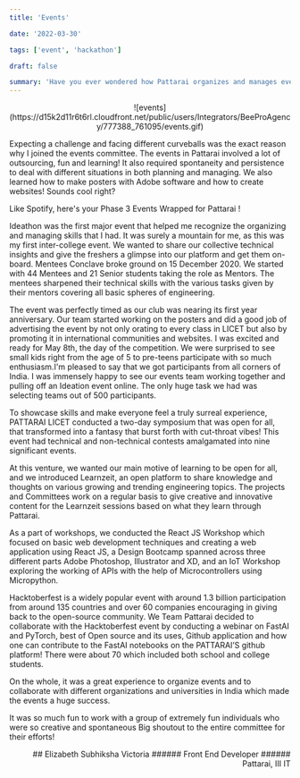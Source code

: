 ```yaml
---
title: 'Events'

date: '2022-03-30'

tags: ['event', 'hackathon']

draft: false

summary: 'Have you ever wondered how Pattarai organizes and manages events? It necessarily involves teamwork as well as a few other important skills! Read it and you'll get your answer!'
---
```


<div align="center">
  ![events](https://d15k2d11r6t6rl.cloudfront.net/public/users/Integrators/BeeProAgency/777388_761095/events.gif)
</div>

Expecting a challenge and facing different curveballs was the exact reason why I joined the events committee. The events in Pattarai involved a lot of outsourcing, fun and learning! It also required spontaneity and persistence to deal with different situations in both planning and managing. We also learned how to make posters with Adobe software and how to create websites! Sounds cool right?

Like Spotify, here's your Phase 3 Events Wrapped for Pattarai !

Ideathon was the first major event that helped me recognize the organizing and managing skills that I had. It was surely a mountain for me, as this was my first inter-college event.
We wanted to share our collective technical insights and give the freshers a glimpse into our platform and get them on-board. Mentees Conclave broke ground on 15 December 2020. We started with 44 Mentees and 21 Senior students taking the role as Mentors. The mentees sharpened their technical skills with the various tasks given by their mentors covering all basic spheres of engineering.

The event was perfectly timed as our club was nearing its first year anniversary. Our team started working on the posters and did a good job of advertising the event by not only orating to every class in LICET but also by promoting it in international communities and websites. I was excited and ready for May 8th, the day of the competition. We were surprised to see small kids right from the age of 5 to pre-teens participate with so much enthusiasm.I'm pleased to say that we got participants from all corners of India. I was immensely happy to see our events team working together and pulling off an Ideation event online. The only huge task we had was selecting teams out of 500 participants.

To showcase skills and make everyone feel a truly surreal experience, PATTARAI LICET conducted a two-day symposium that was open for all, that transformed into a fantasy that burst forth with cut-throat vibes! This event had technical and non-technical contests amalgamated into nine significant events.

At this venture, we wanted our main motive of learning to be open for all, and we introduced Learnzeit, an open platform to share knowledge and thoughts on various growing and trending engineering topics. The projects and Committees work on a regular basis to give creative and innovative content for the Learnzeit sessions based on what they learn through Pattarai.

As a part of workshops, we conducted the React JS Workshop which focused on basic web development techniques and creating a web application using React JS, a Design Bootcamp spanned across three different parts Adobe Photoshop, Illustrator and XD, and an IoT Workshop exploring the working of APIs with the help of Microcontrollers using Micropython.

Hacktoberfest is a widely popular event with around 1.3 billion participation from around 135 countries and over 60 companies encouraging in giving back to the open-source community. We Team Pattarai decided to collaborate with the Hacktoberfest event by conducting a webinar on FastAI and PyTorch, best of Open source and its uses, Github application and how one can contribute to the FastAI notebooks on the PATTARAI’S github platform! There were about 70 which included both school and college students.

On the whole, it was a great experience to organize events and to collaborate with different organizations and universities in India which made the events a huge success.

It was so much fun to work with a group of extremely fun individuals who were so creative and spontaneous Big shoutout to the entire committee for their efforts!

<div align="right">
## Elizabeth Subhiksha Victoria
###### Front End Developer
###### Pattarai, III IT

</div>
